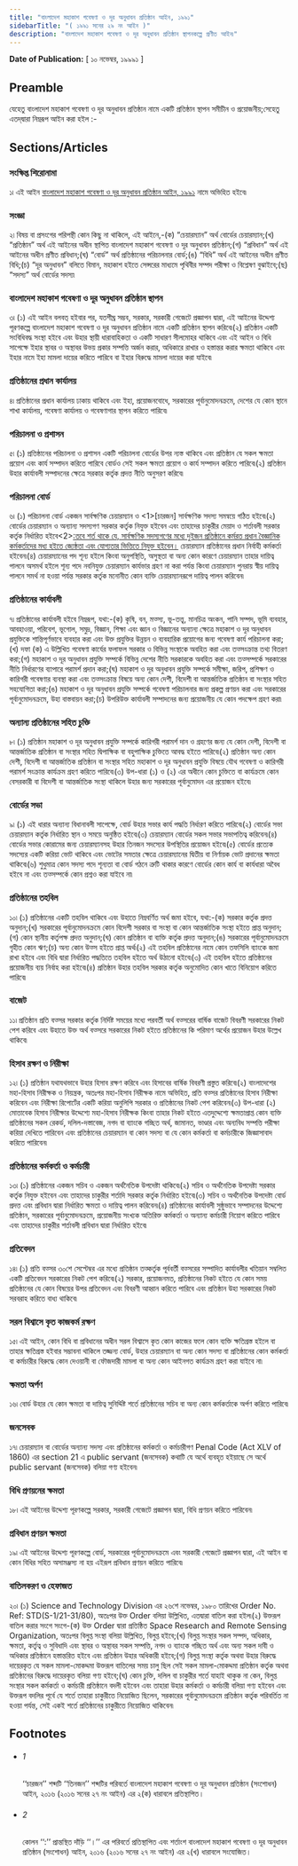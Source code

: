 ```yaml
---
title: "বাংলাদেশ মহাকাশ গবেষণা ও দূর অনুধাবন প্রতিষ্ঠান আইন, ১৯৯১"
sidebarTitle: "( ১৯৯১ সনের ২৯ নং আইন )"
description: "বাংলাদেশ মহাকাশ গবেষণা ও দূর অনুধাবন প্রতিষ্ঠান স্থাপনকল্পে প্রণীত আইন৷"
---
```


**Date of Publication:** [ ১০ নভেম্বর, ১৯৯৯১ ]

## Preamble

যেহেতু বাংলাদেশ মহাকাশ গবেষণা ও দূর অনুধাবন প্রতিষ্ঠান নামে একটি প্রতিষ্ঠান স্থাপন সমীচীন ও প্রয়োজনীয়;সেহেতু এতদ্‌দ্বারা নিম্নরূপ আইন করা হইল :-

## Sections/Articles

### সংক্ষিপ্ত শিরোনামা

১৷ এই আইন [বাংলাদেশ মহাকাশ গবেষণা ও দূর অনুধাবন প্রতিষ্ঠান আইন, ১৯৯১](/act-759.html "বাংলাদেশ মহাকাশ গবেষণা ও দূর অনুধাবন প্রতিষ্ঠান আইন, ১৯৯১") নামে অভিহিত হইবে৷

### সংজ্ঞা

২৷ বিষয় বা প্রসংগের পরিপন্থী কোন কিছু না থাকিলে, এই আইনে,-(ক) “চেয়ারম্যান” অর্থ বোর্ডের চেয়ারম্যান;(খ) “প্রতিষ্ঠান” অর্থ এই আইনের অধীন স্থাপিত বাংলাদেশ মহাকাশ গবেষণা ও দূর অনুধাবন প্রতিষ্ঠান;(গ) “প্রবিধান” অর্থ এই আইনের অধীন প্রণীত প্রবিধান;(ঘ) “বোর্ড” অর্থ প্রতিষ্ঠানের পরিচালনার বোর্ড;(ঙ) “বিধি” অর্থ এই আইনের অধীন প্রণীত বিধি;(চ) “দূর অনুধাবন” বলিতে বিমান, মহাকাশ হইতে সেন্সরের মাধ্যমে পৃথিবীর সম্পদ পরীক্ষা ও বিশ্লেষণ বুঝাইবে;(ছ) “সদস্য” অর্থ বোর্ডের সদস্য৷

### বাংলাদেশ মহাকাশ গবেষণা ও দূর অনুধাবন প্রতিষ্ঠান স্থাপন

৩৷ (১) এই আইন বলবত্ হইবার পর, যতশীঘ্র সম্ভব, সরকার, সরকারী গেজেটে প্রজ্ঞাপন দ্বারা, এই আইনের উদ্দেশ্য পূরণকল্পে বাংলাদেশ মহাকাশ গবেষণা ও দূর অনুধাবন প্রতিষ্ঠান নামে একটি প্রতিষ্ঠান স্থাপন করিবে৷(২) প্রতিষ্ঠান একটি সংবিধিবদ্ধ সংস্থা হইবে এবং উহার স্থায়ী ধারাবাহিকতা ও একটি সাধারণ সীলমোহর থাকিবে এবং এই আইন ও বিধি সাপেক্ষে ইহার স্থাবর ও অস্থাবর উভয় প্রকার সম্পত্তি অর্জন করার, অধিকারে রাখার ও হস্তান্তর করার ক্ষমতা থাকিবে এবং ইহার নামে ইহা মামলা দায়ের করিতে পারিবে বা ইহার বিরুদ্ধে মামলা দায়ের করা যাইবে৷

### প্রতিষ্ঠানের প্রধান কার্যালয়

৪৷ প্রতিষ্ঠানের প্রধান কার্যালয় ঢাকায় থাকিবে এবং ইহা, প্রয়োজনবোধে, সরকারের পূর্বানুমোদনক্রমে, দেশের যে কোন স্থানে শাখা কার্যালয়, গবেষণা কার্যালয় ও গবেষণাগার স্থাপন করিতে পারিবে৷

### পরিচালনা ও প্রশাসন

৫৷ (১) প্রতিষ্ঠানের পরিচালনা ও প্রশাসন একটি পরিচালনা বোর্ডের উপর ন্যস্ত থাকিবে এবং প্রতিষ্ঠান যে সকল ক্ষমতা প্রয়োগ এবং কার্য সম্পাদন করিতে পারিবে বোর্ডও সেই সকল ক্ষমতা প্রয়োগ ও কার্য সম্পাদন করিতে পারিবে৷(২) প্রতিষ্ঠান উহার কার্যাবলী সম্পাদনের ক্ষেত্রে সরকার কর্তৃক প্রদত্ত নীতি অনুসরণ করিবে৷

### পরিচালনা বোর্ড

৬৷ (১) পরিচালনা বোর্ড একজন সার্বক্ষণিক চেয়ারম্যান ও <1>[চারজন] সার্বক্ষণিক সদস্য সমন্বয়ে গঠিত হইবে৷(২) বোর্ডের চেয়ারম্যান ও অন্যান্য সদস্যগণ সরকার কর্তৃক নিযুক্ত হইবেন এবং তাহাদের চাকুরীর মেয়াদ ও শর্তাবলী সরকার কর্তৃক নির্ধারিত হইবে<2>[:তবে শর্ত থাকে যে, সার্বক্ষণিক সদস্যগণের মধ্যে দুইজন প্রতিষ্ঠানে কর্মরত প্রধান বৈজ্ঞানিক কর্মকর্তাদের মধ্য হইতে জ্যেষ্ঠতা এবং যোগ্যতার ভিত্তিতে নিযুক্ত হইবেন।](৩) চেয়ারম্যান প্রতিষ্ঠানের প্রধান নির্বাহী কর্মকর্তা হইবেন৷(৪) চেয়ারম্যানের পদ শূন্য হইলে কিংবা অনুপস্থিতি, অসুস্থতা বা অন্য কোন কারণে চেয়ারম্যান তাহার দায়িত্ব পালনে অসমর্থ হইলে শূন্য পদে নবনিযুক্ত চেয়ারম্যান কার্যভার গ্রহণ না করা পর্যন্ত কিংবা চেয়ারম্যান পুনরায় স্বীয় দায়িত্ব পালনে সমর্থ না হওয়া পর্যন্ত সরকার কর্তৃক মনোনীত কোন ব্যক্তি চেয়ারম্যানরূপে দায়িত্ব পালন করিবেন৷

### প্রতিষ্ঠানের কার্যাবলী

৭৷ প্রতিষ্ঠানের কার্যাবলী হইবে নিম্নরূপ, যথা:-(ক) কৃষি, বন, মত্স্য, ভূ-তত্ত্ব, মানচিত্র অংকন, পানি সম্পদ, ভূমি ব্যবহার, আবহাওয়া, পরিবেশ, ভূগোল, সমুদ্র, বিজ্ঞান, শিক্ষা এবং জ্ঞান ও বিজ্ঞানের অন্যান্য ক্ষেত্রে মহাকাশ ও দূর অনুধাবন প্রযুক্তিকে শান্তিপূর্ণভাবে ব্যবহার করা এবং উক্ত প্রযুক্তির উন্নয়ন ও ব্যবহারিক প্রয়োগের জন্য গবেষণা কার্য পরিচালনা করা;(খ) দফা (ক) এ উল্লিখিত গবেষণা কার্যের ফলাফল সরকার ও বিভিন্ন সংস্থাকে অবহিত করা এবং তত্সংক্রান্ত তথ্য বিতরণ করা;(গ) মহাকাশ ও দূর অনুধাবন প্রযুক্তি সম্পর্কে বিভিন্ন দেশের নীতি সরকারকে অবহিত করা এবং তত্সম্পর্কে সরকারের নীতি নির্ধারণের ব্যাপারে পরামর্শ প্রদান করা;(ঘ) মহাকাশ ও দূর অনুধাবন প্রযুক্তি সম্পর্কে সমীক্ষা, জরিপ, প্রশিক্ষণ ও কারিগরী গবেষণার ব্যবস্থা করা এবং তত্সংক্রান্ত বিষয়ে অন্য কোন দেশী, বিদেশী বা আন্তর্জাতিক প্রতিষ্ঠান বা সংস্থার সহিত সহযোগিতা করা;(ঙ) মহাকাশ ও দূর অনুধাবন প্রযুক্তি সম্পর্কে গবেষণা পরিচালনার জন্য প্রকল্প প্রণয়ন করা এবং সরকারের পূর্বানুমোদনক্রমে, উহা বাস্তবায়ন করা;(চ) উপরিউক্ত কার্যাবলী সম্পাদনের জন্য প্রয়োজনীয় যে কোন পদক্ষেপ গ্রহণ করা৷

### অন্যান্য প্রতিষ্ঠানের সহিত চুক্তি

৮৷ (১) প্রতিষ্ঠান মহাকাশ ও দূর অনুধাবন প্রযুক্তি সম্পর্কে কারিগরী পরামর্শ দান ও গ্রহণের জন্য যে কোন দেশী, বিদেশী বা আন্তর্জাতিক প্রতিষ্ঠান বা সংস্থার সহিত দ্বিপাক্ষিক বা বহুপাক্ষিক চুক্তিতে আবদ্ধ হইতে পারিবে৷(২) প্রতিষ্ঠান অন্য কোন দেশী, বিদেশী বা আন্তর্জাতিক প্রতিষ্ঠান বা সংস্থার সহিত মহাকাশ ও দূর অনুধাবন প্রযুক্তি বিষয়ে যৌথ গবেষণা ও কারিগরী পরামর্শ সংক্রান্ত কার্যক্রম গ্রহণ করিতে পারিবে৷(৩) উপ-ধারা (১) ও (২) এর অধীনে কোন চুক্তিতে বা কার্যক্রমে কোন বেসরকারী বা বিদেশী বা আন্তর্জাতিক সংস্থা থাকিলে উহার জন্য সরকারের পূর্বানুমোদন এর প্রয়োজন হইবে৷

### বোর্ডের সভা

৯৷ (১) এই ধারার অন্যান্য বিধানাবলী সাপেক্ষে, বোর্ড উহার সভার কার্য পদ্ধতি নির্ধারণ করিতে পারিবে৷(২) বোর্ডের সভা চেয়ারম্যান কর্তৃক নির্ধারিত স্থান ও সময়ে অনুষ্ঠিত হইবে৷(৩) চেয়ারম্যান বোর্ডের সকল সভার সভাপতিত্ব করিবেন৷(৪) বোর্ডের সভার কোরামের জন্য চেয়ারম্যানসহ উহার তিনজন সদস্যের উপস্থিতির প্রয়োজন হইবে৷(৫) বোর্ডের প্রত্যেক সদস্যের একটি করিয়া ভোট থাকিবে এবং ভোটের সমতার ক্ষেত্রে চেয়ারম্যানের দ্বিতীয় বা নির্ণায়ক ভোট প্রদানের ক্ষমতা থাকিবে৷(৬) শুধুমাত্র কোন সদস্য পদে শূন্যতা বা বোর্ড গঠনে ত্রুটি থাকার কারণে বোর্ডের কোন কার্য বা কার্যধারা অবৈধ হইবে না এবং তত্সম্পর্কে কোন প্রশ্নও করা যাইবে না৷

### প্রতিষ্ঠানের তহবিল

১০৷ (১) প্রতিষ্ঠানের একটি তহবিল থাকিবে এবং উহাতে নিম্নবর্ণিত অর্থ জমা হইবে, যথা:-(ক) সরকার কর্তৃক প্রদত্ত অনুদান;(খ) সরকারের পূর্বানুমোদনক্রমে কোন বিদেশী সরকার বা সংস্থা বা কোন আন্তর্জাতিক সংস্থা হইতে প্রাপ্ত অনুদান;(গ) কোন স্থানীয় কর্তৃপক্ষ প্রদত্ত অনুদান;(ঘ) কোন প্রতিষ্ঠান বা ব্যক্তি কর্তৃক প্রদত্ত অনুদান;(ঙ) সরকারের পূর্বানুমোদনক্রমে গৃহীত কোন ঋণ;(চ) অন্য কোন উত্স হইতে প্রাপ্ত অর্থ৷(২) এই তহবিল প্রতিষ্ঠানের নামে কোন তফসিলি ব্যাংকে জমা রাখা হইবে এবং বিধি দ্বারা নির্ধারিত পদ্ধতিতে তহবিল হইতে অর্থ উঠানো হইবে৷(৩) এই তহবিল হইতে প্রতিষ্ঠানের প্রয়োজনীয় ব্যয় নির্বাহ করা হইবে৷(৪) প্রতিষ্ঠান উহার তহবিল সরকার কর্তৃক অনুমোদিত কোন খাতে বিনিয়োগ করিতে পারিবে৷

### বাজেট

১১৷ প্রতিষ্ঠান প্রতি বত্সর সরকার কর্তৃক নির্দিষ্ট সময়ের মধ্যে পরবর্তী অর্থ বত্সরের বার্ষিক বাজেট বিবরণী সরকারের নিকট পেশ করিবে এবং উহাতে উক্ত অর্থ বত্সরে সরকারের নিকট হইতে প্রতিষ্ঠানের কি পরিমাণ অর্থের প্রয়োজন উহার উল্লেখ থাকিবে৷

### হিসাব রক্ষণ ও নিরীক্ষা

১২৷ (১) প্রতিষ্ঠান যথাযথভাবে উহার হিসাব রক্ষণ করিবে এবং হিসাবের বার্ষিক বিবরণী প্রস্তুত করিবে৷(২) বাংলাদেশের মহা-হিসাব নিরীক্ষক ও নিয়ন্ত্রক, অতঃপর মহা-হিসাব নিরীক্ষক নামে অভিহিত, প্রতি বত্সর প্রতিষ্ঠানের হিসাব নিরীক্ষা করিবেন এবং নিরীক্ষা রিপোর্টের একটি করিয়া অনুলিপি সরকার ও প্রতিষ্ঠানের নিকট পেশ করিবেন৷(৩) উপ-ধারা (২) মোতাবেক হিসাব নিরীক্ষার উদ্দেশ্যে মহা-হিসাব নিরীক্ষক কিংবা তাহার নিকট হইতে এতদুদ্দেশ্যে ক্ষমতাপ্রাপ্ত কোন ব্যক্তি প্রতিষ্ঠানের সকল রেকর্ড, দলিল-দস্তাবেজ, নগদ বা ব্যাংকে গচ্ছিত অর্থ, জামানত, ভাণ্ডার এবং অন্যবিধ সম্পত্তি পরীক্ষা করিয়া দেখিতে পারিবেন এবং প্রতিষ্ঠানের চেয়ারম্যান বা কোন সদস্য বা যে কোন কর্মকর্তা বা কর্মচারীকে জিজ্ঞাসাবাদ করিতে পারিবেন৷

### প্রতিষ্ঠানের কর্মকর্তা ও কর্মচারী

১৩৷ (১) প্রতিষ্ঠানের একজন সচিব ও একজন অর্থনৈতিক উপদেষ্টা থাকিবে৷(২) সচিব ও অর্থনৈতিক উপদেষ্টা সরকার কর্তৃক নিযুক্ত হইবেন এবং তাহাদের চাকুরীর শর্তাদি সরকার কর্তৃক নির্ধারিত হইবে৷(৩) সচিব ও অর্থনৈতিক উপদেষ্টা বোর্ড প্রদত্ত এবং প্রবিধান দ্বারা নির্ধারিত ক্ষমতা ও দায়িত্ব পালন করিবেন৷(৪) প্রতিষ্ঠানের কার্যাবলী সুষ্ঠুভাবে সম্পাদনের উদ্দেশ্যে প্রতিষ্ঠান, সরকারের পূর্বানুমোদনক্রমে, প্রয়োজনীয় সংখ্যক অতিরিক্ত কর্মকর্তা ও অন্যান্য কর্মচারী নিয়োগ করিতে পারিবে এবং তাহাদের চাকুরীর শর্তাবলী প্রবিধান দ্বারা নির্ধারিত হইবে৷

### প্রতিবেদন

১৪৷ (১) প্রতি বত্সর ৩০শে সেপ্টেম্বর এর মধ্যে প্রতিষ্ঠান তত্কর্তৃক পূর্ববর্তী বত্সরের সম্পাদিত কার্যাবলীর খতিয়ান সম্বলিত একটি প্রতিবেদন সরকারের নিকট পেশ করিবে৷(২) সরকার, প্রয়োজনমত, প্রতিষ্ঠানের নিকট হইতে যে কোন সময় প্রতিষ্ঠানের যে কোন বিষয়ের উপর প্রতিবেদন এবং বিবরণী আহ্বান করিতে পারিবে এবং প্রতিষ্ঠান উহা সরকারের নিকট সরবরাহ করিতে বাধ্য থাকিবে৷

### সরল বিশ্বাসে কৃত কাজকর্ম রক্ষণ

১৫৷ এই আইন, কোন বিধি বা প্রবিধানের অধীন সরল বিশ্বাসে কৃত কোন কাজের ফলে কোন ব্যক্তি ক্ষতিগ্রস্ত হইলে বা তাহার ক্ষতিগ্রস্ত হইবার সম্ভাবনা থাকিলে তজ্জন্য বোর্ড, উহার চেয়ারম্যান বা অন্য কোন সদস্য বা প্রতিষ্ঠানের কোন কর্মকর্তা বা কর্মচারীর বিরুদ্ধে কোন দেওয়ানী বা ফৌজদারী মামলা বা অন্য কোন আইনগত কার্যক্রম গ্রহণ করা যাইবে না৷

### ক্ষমতা অর্পণ

১৬৷ বোর্ড উহার যে কোন ক্ষমতা বা দায়িত্ব সুনির্দ্দিষ্ট শর্তে প্রতিষ্ঠানের সচিব বা অন্য কোন কর্মকর্তাকে অর্পণ করিতে পারিবে৷

### জনসেবক

১৭৷ চেয়ারম্যান বা বোর্ডের অন্যান্য সদস্য এবং প্রতিষ্ঠানের কর্মকর্তা ও কর্মচারীগণ Penal Code (Act XLV of 1860) এর section 21 এ public servant (জনসেবক) কথাটি যে অর্থে ব্যবহৃত হইয়াছে সে অর্থে public servant (জনসেবক) বলিয়া গণ্য হইবেন৷

### বিধি প্রণয়নের ক্ষমতা

১৮৷ এই আইনের উদ্দেশ্য পূরণকল্পে সরকার, সরকারী গেজেটে প্রজ্ঞাপন দ্বারা, বিধি প্রণয়ন করিতে পারিবেন৷

### প্রবিধান প্রণয়ন ক্ষমতা

১৯৷ এই আইনের উদ্দেশ্য পূরণকল্পে বোর্ড, সরকারের পূর্বানুমোদনক্রমে এবং সরকারী গেজেটে প্রজ্ঞাপন দ্বারা, এই আইন বা কোন বিধির সহিত অসামঞ্জস্য না হয় এইরূপ প্রবিধান প্রণয়ন করিতে পারিবে৷

### বাতিলকরণ ও হেফাজত

২০৷ (১) Science and Technology Division এর ২৬শে নভেম্বর, ১৯৮০ তারিখের Order No. Ref: STD(S-1/21-31/80), অতঃপর উক্ত Order বলিয়া উল্লিখিত, এতদ্বারা বাতিল করা হইল৷(২) উক্তরূপ বাতিল করার সংগে সংগে-(ক) উক্ত Order দ্বারা প্রতিষ্ঠিত Space Research and Remote Sensing Organization, অতঃপর বিলুপ্ত সংস্থা বলিয়া উল্লিখিত, বিলুপ্ত হইবে;(খ) বিলুপ্ত সংস্থার সকল সম্পদ, অধিকার, ক্ষমতা, কর্তৃত্ব ও সুবিধাদি এবং স্থাবর ও অস্থাবর সকল সম্পত্তি, নগদ ও ব্যাংকে গচ্ছিত অর্থ এবং অন্য সকল দাবী ও অধিকার প্রতিষ্ঠানে হস্তান্তরিত হইবে এবং প্রতিষ্ঠান উহার অধিকারী হইবে;(গ) বিলুপ্ত সংস্থা কর্তৃক অথবা উহার বিরুদ্ধে দায়েরকৃত যে সকল মামলা-মোকদ্দমা উক্তরূপ বাতিলের সময় চালু ছিল সেই সকল মামলা-মোকদ্দমা প্রতিষ্ঠান কর্তৃক অথবা প্রতিষ্ঠানের বিরুদ্ধে দায়েরকৃত বলিয়া গণ্য হইবে;(ঘ) কোন চুক্তি, দলিল বা চাকুরীর শর্তে যাহাই থাকুক না কেন, বিলুপ্ত সংস্থার সকল কর্মকর্তা ও কর্মচারী প্রতিষ্ঠানে বদলী হইবেন এবং তাহারা উহার কর্মকর্তা ও কর্মচারী বলিয়া গণ্য হইবেন এবং উক্তরূপ বদলির পূর্বে যে শর্তে তাহারা চাকুরীতে নিয়োজিত ছিলেন, সরকারের পূর্বানুমোদনক্রমে প্রতিষ্ঠান কর্তৃক পরিবর্তিত না হওয়া পর্যন্ত, সেই একই শর্তে প্রতিষ্ঠানের চাকুরীতে নিয়োজিত থাকিবেন৷

## Footnotes

- ###### 1

  ‘‘চারজন’’ শব্দটি ‘‘তিনজন’’ শব্দটির পরিবর্তে বাংলাদেশ মহাকাশ গবেষণা ও দূর অনুধাবন প্রতিষ্ঠান (সংশোধন) আইন, ২০১৬ (২০১৬ সনের ২৭ নং আইন) এর ২(ক) ধারাবলে প্রতিস্থাপিত।

- ###### 2

  কোলন ‘‘:’’ প্রান্তস্থিত দাঁড়ি ‘‘।’’ এর পরিবর্তে প্রতিস্থাপিত এবং শর্তাংশ বাংলাদেশ মহাকাশ গবেষণা ও দূর অনুধাবন প্রতিষ্ঠান (সংশোধন) আইন, ২০১৬ (২০১৬ সনের ২৭ নং আইন) এর ২(খ) ধারাবলে সংযোজিত।
